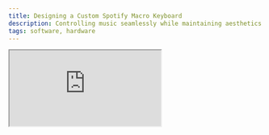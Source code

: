 ```yaml
---
title: Designing a Custom Spotify Macro Keyboard
description: Controlling music seamlessly while maintaining aesthetics and functionality can be a challenge—especially when using compact keyboards. This inspired me to create a custom Spotify Macro Keyboard that combines functionality, dynamic lighting, and modern design principles.
tags: software, hardware
---
```


<iframe
  src="https://www.youtube.com/embed/Q0jAZzOjw8w?si=cPZXy6WQykXa3-q3"
  title="YouTube video player"
  allow="accelerometer; autoplay; clipboard-write; encrypted-media; gyroscope; picture-in-picture; web-share"
  referrerPolicy="strict-origin-when-cross-origin"
  allowFullScreen
  className="w-full mx-auto my-4 border-0 rounded-lg shadow-lg aspect-video"
/>

## **Designing a Custom Spotify Macro Keyboard**

Controlling music seamlessly while maintaining aesthetics and functionality can be a challenge—especially when using compact keyboards. This inspired me to create a custom **Spotify Macro Keyboard** that combines functionality, dynamic lighting, and modern design principles.

With satisfying _clicky mechanical switches_, vibrant _RGB lighting_, and a smart OLED display, this keyboard became an essential quality-of-life upgrade for controlling my music.

---

## **Overview**

The **Spotify Macro Keyboard** is a compact and modern custom macro keyboard equipped with features such as:

- **Dynamic RGB Lighting** that matches album art colors.
- **Fully Wireless Connectivity** using an ESP32 microcontroller.
- **OLED Display** to show the current song, volume, and controls.

This project combined hardware design, coding, and API integration to bring together a functional and aesthetically pleasing device.

![Finished Product](https://i.imgur.com/XTMSINo.png)

---

## **Research**

There were many things I had to research before creating this **Spotify Macro Keyboard**. I started by considering the base functions I wanted my keyboard to have:

1. **Custom RGB lighting** that matches the color of the music album art.
2. A compact **OLED display** to show the current song or what’s playing next.
3. Full control over the music player, such as shuffle, loop, and volume, without needing to open the app.

---

### **Dynamic RGB Lighting**

Initially, I looked at RGB LEDs available to me, but they required **three separate pins plus a ground pin**. While they could display colors, controlling them precisely and fitting them neatly into a case was challenging.

After further research, I discovered the **WS2812B addressable LED strips**. These LEDs:

- Offer precise, per-LED control with millisecond accuracy.
- Require only **3.3V** power, making them compatible with the **ESP32**.
- Use minimal pins while still enabling dynamic lighting effects like fades or waves.

![Early trials and testing with the lights went well.](https://i.imgur.com/qOGpzi7.jpeg)

---

### **Choosing a Display**

I initially considered **Liquid Crystal Displays (LCDs)**, which we used in labs. However, they required **up to 14 pins**, which was inefficient given the number of components I needed to connect.

I found a better alternative in the **SSD1306 0.96-inch OLED display**, which had:

- Simple I2C communication, requiring only **2 data pins**.
- A resolution of **128x64**, sufficient to display **8 lines of data**.
- Functions to adjust each pixel for custom graphics.

This choice introduced me to the **I2C protocol**, a highly efficient way to connect multiple devices using minimal pins.

---

### **Mechanical Switches**

For a satisfying tactile experience, I selected **blue mechanical switches**. These switches:

- Provide a **noticeable click** sound, adding to the user experience.
- Are standardized for easy integration into the PCB and for 3D-printed keycaps.

I kept the design straightforward to ensure **optimal alignment** when integrating switches into the custom PCB.

---

### **Overcoming Memory & Storage Limits**

The biggest challenge was determining the **album art color** for dynamic lighting. Processing images on an **Arduino R3** wasn’t feasible because:

1. Scaled-down album art (e.g., **160x160 pixels**) still requires significant storage:
   - Each pixel uses **3 values** (Red, Green, Blue), each with 8 bits.
   - Total: `160x160x3 = 76,800 bytes` or ~75 KB.
2. The **Arduino R3** has only **32 KB of flash memory**—far too small to store or process images.
3. The Arduino lacked **Wi-Fi or Bluetooth capabilities** to fetch image data wirelessly.

---

### **Introducing the ESP32 Dev Module 1**

To address these limitations, I chose the **ESP32 Dev Module 1**, which offered:

- **2.4 GHz Wi-Fi** and full **Bluetooth support**.
- **320 KB storage**, significantly larger than the Arduino R3.
- A compact design, saving space and allowing for a smaller case.

![ESP32 Dev Module 1.](https://i.imgur.com/GErCbf9.jpeg)

However, even the ESP32 struggled to process album images directly due to storage constraints. Moving large amounts of data on such a small processor would slow down operations.

---

### **Creating a REST API**

To overcome this, I built a **REST API** that offloaded heavy computation to a server:

1. The API processes album images and calculates the **dominant color**.
2. The ESP32 makes **GET requests** to fetch processed results.
3. This approach reduced the average API request time from **3 seconds** to **0.2 seconds**—over **15x faster**.

This solution not only solved the memory issue but also provided flexibility to add new features later.

---

## **Designing the Hardware**

### **Custom PCB Design**

I designed a custom PCB using **EasyEDA**, starting with basic layouts and gradually refining the design. Here’s was my general process:

1. **Component Planning**: Ensured all connections aligned with ESP32-compatible pins.
2. **Iterative Design**: Tested and updated connections to avoid GPIO pin conflicts.
3. **Routing**: Optimized the layout to maintain neat and efficient connections.

![Early and final PCB design image.](https://i.imgur.com/APAqsZR.png)

![Later iteration](https://i.imgur.com/tqPZseA.png)

Unfortunately, I made a crucial error here, making use of a pin that could not be used as a standard GPIO pin under certain conditions and so I had to go back and quickly revise this final design one last time.

![Final PCB design](https://i.imgur.com/OH7aRO1.png)

The final PCB looked pretty good in my opinion, the many different colours of the outlines represented the layer on which each component would be. This is similar to how photoshop works, here, pink was the outline, yellow was the silk layer, and red and blue were the first and second layer respectively.

### **Final Design**

The final design could then be viewed in 3D and I had it printed and shipped over!

![3D model](https://i.imgur.com/4oeRUur.png)

![Final in person](https://i.imgur.com/K11xQSO.png)

---

### **Building the Physical Keyboard**

1. **3D-Printed Case & Keycaps**: Designed and printed the case and translucent keycaps to house all components.
2. **Soldering Components**: Carefully soldered the LEDs, display, and mechanical switches onto the PCB.
3. **Assembly**: Wired the LED strips, mounted the ESP32, and secured everything within the case.

---

## **Software Implementation**

My code for this project was decently long and so to describe and explain the general idea, I've split it into 3 distinct parts.

### **Simple Definitions File**

I started by defining all constants, credentials, and bitmaps in a separate file. This file contained:

- **Wi-Fi credentials** for the ESP32 to connect to the network.
- **API Server Certs** for fetching song data and album art.
- **Pin Definitions** for buttons, LEDs, and the OLED display.
- **Bitmaps** for OLED display icons and progress bar.

```cpp
const String PASSWORD = "REDACTED";
const char SSID[] = "REDACTED";
const char SSID_PASS[] = "REDACTED";
const char *benzServerCert =
    "-----BEGIN CERTIFICATE-----\n"
    "MIIFazCCA1OgAwIBAgIRAIIQz7DSQONZRGPgu2OCiwAwDQYJKoZIhvcNAQELBQAw\n"
    // This part keeps on going for a while
    "emyPxgcYxn/eR44/KJ4EBs+lVDR3veyJm+kXQ99b21/+jh5Xos1AnX5iItreGCc=\n"
    "-----END CERTIFICATE-----";
#define RGB_PIN 18
// ... This also goes on for a while
#define SDA 21
#define SCREEN_WIDTH 128
#define SCREEN_HEIGHT 64
#define OLED_RESET -1
const unsigned char wifi_2[] PROGMEM = {
    0xff, 0xff, 0xff, 0xff, 0xf0, 0x0f, 0xc1, 0x83, 0x9f, 0xf1, 0x38,
    0x1c, 0xe1, 0x87, 0xcf, 0xf3, 0xd8, 0x1b, 0xf1, 0x8f, 0xf3, 0xcf,
    0xfe, 0x7f, 0xfc, 0x3f, 0xfe, 0x7f, 0xff, 0xff, 0xff, 0xff};

```

### **Core ESP32 Program**

The main program handled button inputs, display updates, and API requests. It included:

- **Button Handling**: Detecting button presses and debouncing inputs.
- **LED Control**: Updating LED colors based on album art.
- **Display Updates**: Parsing JSON data and updating the OLED display.

#### **Imports**

But to start, I simply imported all necessary libraries, which included:

```cpp
#include <Adafruit_GFX.h>
#include <Adafruit_SSD1306.h>
#include <FastLED.h>
#include <SMBCredentials.h>
#include <WiFi.h>
#include <WiFiClientSecure.h>
#include <Wire.h>
```

#### **Global Variables**

Next I defined many variables and pieces of data that I would need access to later.

```cpp
WiFiClientSecure wifiClient;
TwoWire I2C = TwoWire(0);
Adafruit_SSD1306 display(SCREEN_WIDTH, SCREEN_HEIGHT, &I2C, OLED_RESET);
const int keys[7] = {SHUFFLE, VOLUME_DEC, VOLUME_INC, LOOP,
                     BACK,    PAUSE_PLAY, SKIP};
bool keyPrevState[7] = {HIGH, HIGH, HIGH, HIGH, HIGH, HIGH, HIGH};
bool keyState[7] = {HIGH, HIGH, HIGH, HIGH, HIGH, HIGH, HIGH};
const unsigned long RSSIDelay = 10000;
const unsigned long currentDelay = 5000;
const unsigned long timeDelay = 1000;
const unsigned long fadeDelay = 4;
unsigned long nextRSSICheck, nextCurrentCheck, nextTimeCheck, nextFade;
String title, artist, album, color, durationRaw, progressRaw, pausedRaw,
    volumeRaw, lastTitle;
int progress, duration, volume, lastVolume;
bool paused;
int rssi = 0;
CRGB LEDs[RGB_LED_NUM];
int red, blue;
int green = 255;
bool shouldFade = false;
int prevRed, prevGreen, prevBlue;
int step;
```

#### **Setup Function**

Then, for each pin that I had defined earlier, I set them up as inputs or outputs, I set some pins to pull up to avoid floating values. I also made sure to setup the LED strip and the OLED display.

I added a delay to allow the display to initialize and then I checked if the display was initialized correctly, if not, I set all the LEDs to a bright orange and then entered an infinite loop to show that something was wrong.

```cpp
// The setup function contents
for (int i = 0; i < 7; i++) {
    pinMode(keys[i], INPUT_PULLUP);
}
pinMode(LED, OUTPUT);
pinMode(SCL, INPUT_PULLUP);
pinMode(SDA, INPUT_PULLUP);
delay(2000);
FastLED.addLeds<CHIP_SET, LED, COLOR_CODE>(LEDs, RGB_LED_NUM);
FastLED.setBrightness(BRIGHTNESS);
FastLED.setMaxPowerInVoltsAndMilliamps(5, 500);
for (int i = 0; i < RGB_LED_NUM; i++) LEDs[i] = CRGB::White;
FastLED.show();
I2C.begin(SDA, SCL, 400000);
if (!display.begin(SSD1306_SWITCHCAPVCC, 0x3C)) {
    for (int i = 0; i < RGB_LED_NUM; i++) {
        LEDs[i] = CRGB::OrangeRed;
    }
    FastLED.show();
    for (;;) {
        ;
    }
}
delay(2000);
display.clearDisplay();
```

I then finally moved onto connecting to the WiFi network, this process does take a bit of time and doesn't always work and so I made a loop to try and connect to the network 20 times before giving up and showing a red LED. During this time, it would also show a breathing effect on the LEDs to indicate it was attempting a connection.
Once connected to the network, I would then fade the LEDs from white to green to indicate a successful connection.

To ensure a smooth transition, I modelled a sinusoidal wave in the form of y = asin(bx + c) + d, where a, b, c, and d are constants. This allowed me to smoothly transition between colors with a being the amplitude (110), b being the frequency, c being the phase shift (none), and d being the vertical shift (140). Calculating the frequency was less of a concern so I just ballparked that.

```cpp
WiFi.mode(WIFI_STA);
WiFi.begin(SSID, SSID_PASS);
while (WiFi.status() != WL_CONNECTED) {
    for (int times = 0; times < 20; times++) {
        for (int i = 0; i < RGB_LED_NUM; i++) {
            byte brightness = 140 + 110 * sin(millis() / 250.0);
            LEDs[i] = CRGB::White;
            LEDs[i].fadeToBlackBy(255 - brightness);
        }
        delay(25);
        FastLED.show();
    }
}
for (int step = 0; step < 256; step++) {
    for (int i = 0; i < RGB_LED_NUM; i++) {
        LEDs[i] = blend(CRGB::White, CRGB::Green, step);
    }
    delay(3);
    FastLED.show();
}
wifiClient.setCACert(benzServerCert);
```

![Sinusoidal wave](https://i.imgur.com/8Nl7eTL.png)

#### **Updating the Display**

This function was simply meant to update the display with the current song, artist, and progress. It would also update the progress bar and the volume icon. This took a lot of trial and error but eventually, I got it to work. I also got to learn a bit about RSSI and how to use it to determine the strength of the WiFi signal.

```cpp
display.setCursor(0, 0);
display.setTextColor(WHITE);
display.setTextWrap(false);
display.setTextSize(2);
for (int i = 0; i < 2; i++) {
    for (int j = 0; j < 16; j++) {
        display.drawPixel(i, j, WHITE);
    }
}
for (int i = 2; i < 18; i++) {
    for (int j = 0; j < 16; j++) {
        display.drawPixel(i, j, BLACK);
    }
}
for (int i = 18; i < 64; i++) {
    for (int j = 0; j < 16; j++) {
        display.drawPixel(i, j, WHITE);
    }
}
if (rssi == 0) {
    display.drawBitmap(2, 0, wifi_0, 16, 16, WHITE);
} else if (rssi < -70) {
    display.drawBitmap(2, 0, wifi_1, 16, 16, WHITE);
} else {
    display.drawBitmap(2, 0, wifi_2, 16, 16, WHITE);
}
for (int i = 64; i < 108; i++) {
    for (int j = 0; j < 16; j++) {
        display.drawPixel(i, j, WHITE);
    }
}
for (int i = 108; i < 124; i++) {
    for (int j = 0; j < 16; j++) {
        display.drawPixel(i, j, BLACK);
    }
}
if (volume > 66) {
    display.drawBitmap(108, 0, volume_3, 16, 16, WHITE);
} else if (volume > 33) {
    display.drawBitmap(108, 0, volume_2, 16, 16, WHITE);
} else if (volume > 0) {
    display.drawBitmap(108, 0, volume_1, 16, 16, WHITE);
} else {
    display.drawBitmap(108, 0, volume_0, 16, 16, WHITE);
}
for (int i = 124; i < 128; i++) {
    for (int j = 0; j < 16; j++) {
        display.drawPixel(i, j, WHITE);
    }
}
display.display();
```

#### **Extract Value Function**
This function is a bit more complex but its simply meant to extract a value from a JSON string given a key. I had to make this since other libraries accounted for a lot of things I wouldn't need to, and they also took up too much memory, and runtime.

```cpp
void extractValue(const String& key, const String& json, String& result) {
    String quoteKey = "\"" + key + "\":";
    int start = json.indexOf(quoteKey);
    if (start != -1) {
        int end = json.indexOf(",", start + quoteKey.length());
        if (end == -1) {
            end = json.indexOf("}", start + quoteKey.length());
        }
        result = json.substring(start + quoteKey.length(), end);
        result.trim();
        result.remove(0, 1);
        result.remove(result.length() - 1);
    }
}
```

![Sample JSON](https://i.imgur.com/pgDyMuo.png)

#### **Update State Function**
This function is meant to update the state of the music player, it would send a GET request to the server with the action and subaction, if any. It would then wait for a response and then update the state of the music player accordingly.

I made this go through my own server so I don't have to create another connection to Spotify's servers while also only making use of GET requests to keep things simple (the routes usually require GET, PUT, or POST).

```cpp
void updateState(char action, int subAction = 0) {
    String actionString = "";
    if (action == 'p') {
        actionString = "playPause";
    } else if (action == 'b') {
        actionString = "back";
    } else if (action == 's') {
        actionString = "skip";
    } else if (action == 'r') {
        actionString = "loop";
    } else if (action == 'v') {
        if (subAction == 0) {
            actionString = "vdec";
        } else {
            actionString = "vinc";
        }
    } else if (action == 'l') {
        actionString = "loop";
    } else if (action == 'f') {
        actionString = "shuffle";
    }
    if (!wifiClient.connected()) {
        if (!wifiClient.connect("benzhou.tech", 443)) {
            for (int i = 0; i < RGB_LED_NUM; i++) LEDs[i] = CRGB::Red;
            FastLED.show();
            return;
        }
        yield();
    }
    wifiClient.print("GET /api/manageState/" + PASSWORD + "/" + actionString +
                        " HTTP/1.1\r\n" + "Host: benzhou.tech\r\n" +
                        "Connection: Keep-Alive\r\n\r\n");
    wifiClient.flush();
}
```

#### **Update Current Function**
This function is meant to ensure the current connection is being maintained and if not, attempt to reconnect. I made sure to include an error state where the LEDs would turn yellow if the connection was lost.

Afterwards, I would send a GET request to the server to get the current song and its details. I would then parse the JSON data and update the display accordingly.

The final part of this function is simply checking if the new song is different from the last song, if it is, then I would update the display with the new song and artist.

It is quite long and tedious, but simple in principle.

```cpp
if (!wifiClient.connected()) {
    if (!wifiClient.connect("benzhou.tech", 443)) {
        for (int i = 0; i < RGB_LED_NUM; i++) LEDs[i] = CRGB::Red;
        FastLED.show();
        return;
    }
    yield();
}
wifiClient.print("GET /api/getCurrent/" + PASSWORD + " HTTP/1.1\r\n" +
                    "Host: benzhou.tech\r\n" +
                    "Connection: Keep-Alive\r\n\r\n");
unsigned long timeout = millis();
while (!wifiClient.available()) {
    if (millis() - timeout > 5000) {
        for (int i = 0; i < RGB_LED_NUM; i++) LEDs[i] = CRGB::Yellow;
        FastLED.show();
        return;
    }
}
yield();
char endOfHeaders[] = "\r\n\r\n";
if (!wifiClient.find(endOfHeaders)) {
    for (int i = 0; i < RGB_LED_NUM; i++) LEDs[i] = CRGB::Orange;
    FastLED.show();
    return;
}
wifiClient.find("{\"ti");
String response = "{\"ti";
while (wifiClient.available()) {
    char c = wifiClient.read();
    response += c;
}
wifiClient.flush();
lastTitle = title;
extractValue("title", response, title);
extractValue("artist", response, artist);
extractValue("album", response, album);
extractValue("duration", response, durationRaw);
extractValue("progress", response, progressRaw);
extractValue("paused", response, pausedRaw);
extractValue("volume", response, volumeRaw);
paused = pausedRaw == "true";
lastVolume = volume;
volume = volumeRaw.toInt();
duration = durationRaw.toInt();
progress = progressRaw.toInt();
if (title != lastTitle) {
    color = response.substring(response.indexOf("[") + 1,
                                response.indexOf("]"));
    int comma1 = color.indexOf(",");
    int comma2 = color.indexOf(",", comma1 + 1);
    shouldFade = true;
    prevRed = red;
    prevGreen = green;
    prevBlue = blue;
    red = color.substring(0, comma1 + 1).toInt();
    green = color.substring(comma1 + 1, comma2 + 1).toInt();
    blue = color.substring(comma2 + 1, color.length()).toInt();
    display.setTextColor(WHITE);
    display.setTextWrap(false);
    display.clearDisplay();
    updateScreen();
    display.setCursor(0, 16);
    display.setTextSize(2);
    display.println(title);
    display.setTextSize(1);
    display.println(artist);
}
display.display();
```

#### **Fade LED Function**
This function is meant to fade the LEDs from one color to another, it would do this by calculating the difference between the current color and the target color and then incrementing or decrementing the current color by a small amount.

```cpp
bool fadeLED() {
    if (step > 255) {
        step = 0;
        return false;
    }
    for (int i = 0; i < RGB_LED_NUM; i++) {
        LEDs[i] = blend(CRGB(prevRed, prevGreen, prevBlue),
                        CRGB(red, green, blue), step);
    }
    FastLED.show();
    step += 1;
    return true;
}
```

#### **Update Time Function**
This function is meant to update the progress bar on the display, it would do this by calculating the percentage of the song that has been played and then updating the progress bar accordingly. It's also a simple function in principle, though it took a bit of time to get the correct logic and math.

```cpp
void updateTime(int total, int current) {
    display.fillRect(0, 48, 128, 16, BLACK);
    if (current > total) {
        current = total;
    }
    int barWidth = 100;
    int barHeight = 6;
    int barX = 14;
    int barY = 56;
    display.drawRect(barX, barY, barWidth, barHeight, WHITE);
    if (total <= 0) {
        total = 1;
    }
    int percent = (100 * current) / total;
    int progressWidth = (barWidth * percent) / 100;
    display.fillRect(barX, barY, progressWidth, barHeight, WHITE);
    int currentMinutes = current / 60;
    int currentSeconds = current % 60;
    int totalMinutes = total / 60;
    int totalSeconds = total % 60;
    display.setTextSize(1);
    display.setCursor(32, 48);
    display.print(currentMinutes);
    display.print(":");
    if (currentSeconds < 10) display.print("0");
    display.print(currentSeconds);
    display.print("/");
    display.print(totalMinutes);
    display.print(":");
    if (totalSeconds < 10) display.print("0");
    display.println(totalSeconds);
    display.display();
}
```

#### **State functions**
This part was also quite tedious, but simply put, if we define a function callable for each button, we can then call the updateState function with the appropriate action and subaction.

```cpp
void shuffle() { updateState('f'); }
void volumeDecrease() {
    updateState('v', 0);
    updateScreen();
}
void volumeIncrease() {
    updateState('v', 1);
    updateScreen();
}
void repeat() { updateState('r'); }
void back() {
    updateState('b');
    nextCurrentCheck = millis() + 100;
}
void pausePlay() {
    updateState('p');
    nextCurrentCheck = millis() + 100;
}
void skip() {
    updateState('s');
    nextCurrentCheck = millis() + 100;
    updateCurrent();
}
void (*funcs[7])() = {
    shuffle, volumeDecrease, volumeIncrease, repeat, back, pausePlay, skip};
```

This on its own doesn't actually do anything but thats where the magical loop function comes in.

#### **Loop Function**
The loop function continuously runs for the entirety of the program, it checks for button presses and then calls the appropriate function. It also checks if the current song has changed and if so, updates the display accordingly as well as a bunch of other small checks.

```cpp
for (int i = 0; i < 7; i++) {
    keyState[i] = digitalRead(keys[i]);
    if (keyState[i] == LOW && keyPrevState[i] == HIGH) {
        funcs[i]();
    }
    keyPrevState[i] = keyState[i];
}
if (millis() > nextRSSICheck) {
    nextRSSICheck = millis() + RSSIDelay;
    rssi = WiFi.RSSI();
    updateScreen();
}
if (millis() > nextCurrentCheck) {
    nextCurrentCheck = millis() + currentDelay;
    updateCurrent();
}
if (millis() > nextTimeCheck) {
    nextTimeCheck = millis() + timeDelay;
    updateTime(duration, progress);
    if (!paused) {
        progress++;
    }
}
if (shouldFade && millis() > nextFade) {
    nextFade = millis() + fadeDelay;
    shouldFade = fadeLED();
}
```

### **REST API for Offloading Heavy Tasks**

The ESP32 alone couldn't handle image processing for album art. To solve this, I developed a custom **REST API** hosted on my server. The API:

1. Extracts the dominant color from album artwork.
2. Returns clean JSON data for the ESP32 to process.
3. Handles playback states like shuffle, repeat, and volume control.

This approach offloaded heavy computation to a more capable server, allowing the ESP32 to focus on display and LED control.

My API itself can also be split into 3 separate routes along with a utility route.

#### **Get Color**
This route is meant to get the dominant color of the album art, it would do this by fetching the album art from Spotify's servers and then processing it to get the dominant color.

```ts
import type { NextApiRequest, NextApiResponse } from "next";
import { getColorFromURL } from "color-thief-node";

type Data = {
    answer: number[];
};

function findNearestColor(rgbArray: number[]): number[] {
    const colors: number[][] = [
        [255, 0, 0],
        [255, 125, 0],
        [255, 255, 0],
        [125, 255, 0],
        [0, 255, 0],
        [0, 255, 125],
        [0, 255, 255],
        [0, 125, 255],
        [0, 0, 255],
        [125, 0, 255],
        [255, 0, 255],
        [255, 0, 125],
    ];

    let minDistance: number = Infinity;
    let closestColor: number[] = [];
    colors.forEach((color: number[]) => {
        const distance: number = Math.sqrt(
            Math.pow(rgbArray[0] - color[0], 2) +
                Math.pow(rgbArray[1] - color[1], 2) +
                Math.pow(rgbArray[2] - color[2], 2)
        );
        if (distance < minDistance) {
            minDistance = distance;
            closestColor = color;
        }
    });
    return closestColor;
}

export default async function handler(
    req: NextApiRequest,
    res: NextApiResponse<Data>
) {
    const hash = req.query.hash as string;
    const url = `https://i.scdn.co/image/${hash}`;
    let colors = await getColorFromURL(url);
    const color = findNearestColor(colors);
    res.status(200).json({ answer: color });
}
```

This accomplishes with a simple formula of root(r^2 + g^2 + b^2) to get the distance between two colors, once this formula is applied to all colors, the closest clean color is returned.

#### **Get Current**
This route is meant to get the current song and its details, it would do this by fetching the current song from Spotify's servers and then parsing the JSON data to get the song, artist, album, duration, progress, paused, and volume.

```ts
import { NextApiRequest, NextApiResponse } from "next";
import getSpotifyAccessToken from "@/utils/functions/getSpotify";
type ESPInfo = {
    title: string;
    artist: string;
    album: string;
    color: [number, number, number];
    duration: string;
    progress: string;
    paused: string;
    volume: string;
    shuffle: boolean;
    loop: string;
}
type Error = {
    error: string;
}
export default async function handler(
    req: NextApiRequest,
    res: NextApiResponse<ESPInfo | Error>
) {
    const { password } = req.query;
    if (password !== process.env.PASSWORD) {
        res.status(401).json({ error: "Unauthorized" });
        return;
    }
    try {
        const accessToken = await getSpotifyAccessToken();
        const response = await fetch(
            `https://api.spotify.com/v1/me/player`,
            {
                headers: {
                    Authorization: `Bearer ${accessToken}`,
                },
            }
        );
        if (response.ok) {
            const current = await response.json();
            const dominantColor = await fetch(`https://bzhou.ca/api/getColor/${current.item.album.images[0].url.split("/")[4]}`).then(res => res.json());
            console.log(current);
            res.status(200).json({
                title: current.item.name,
                artist: current.item.artists[0].name,
                album: current.item.album.name,
                color: dominantColor.answer,
                duration: String(Math.round(current.item.duration_ms / 1000)),
                progress: String(Math.round(current.progress_ms / 1000)),
                paused: String(!current.is_playing),
                volume: String(current.device.volume_percent),
                shuffle: current.shuffle_state,
                loop: current.repeat_state
            });
        } else {
            const errorMessage = await response.text();
            res.status(response.status).json({ error: errorMessage });
        }
    } catch (error) {
        res.status(500).json({ error: "Internal Server Error" });
        console.log(error);
    }
}
```

This function is a bit more complex but its simply meant to extract all the values I need and return them appropriately.

#### **Manage State**
This route is meant to manage the state of the music player, it would do this by sending a POST/PUT request to Spotify's servers with the appropriate action and subaction.

```ts
import { NextApiRequest, NextApiResponse } from "next";
import getSpotifyAccessToken from "@/utils/functions/getSpotify";
type ESPInfo = {
    answer: string;
};
type Error = {
    error: string;
};
const changes = ["playPause", "skip", "back", "vinc", "vdec", "loop", "shuffle"];

async function getPlayerData(res: NextApiResponse, accessToken: string) {
    const response = await fetch(
        `https://api.spotify.com/v1/me/player`,
        {
            headers: {
                Authorization: `Bearer ${accessToken}`,
            },
        }
    );
    if (response.ok) {
        const responseData = await response.json();
        return responseData;
    }
    else {
        res.status(response.status).json({
            error: "Error fetching player status",
        });
        return;
    }
}

export default async function handler(
    req: NextApiRequest,
    res: NextApiResponse<ESPInfo | Error>
) {
    const { password, change } = req.query;
    if (password !== process.env.PASSWORD) {
        res.status(401).json({ error: "Unauthorized" });
        return;
    }
    if (!changes.includes(change as string)) {
        res.status(400).json({ error: "Invalid change" });
        return;
        }
    try {
        const accessToken = await getSpotifyAccessToken();
        let url = "";
        let metho = "";
        if (change === "playPause") {
            const responseData = await getPlayerData(res, accessToken);
            if (!responseData.is_playing) {
                url = "https://api.spotify.com/v1/me/player/play";
                metho = "PUT";
            } else {
                url = "https://api.spotify.com/v1/me/player/pause";
                metho = "PUT";
            }
        } else if (change === "skip") {
            url = `https://api.spotify.com/v1/me/player/next`;
            metho = "POST";
        } else if (change === "back") {
            url = `https://api.spotify.com/v1/me/player/previous`;
            metho = "POST";
        }
        else if (change === "vinc" || change === "vdec") {
            const responseData = await getPlayerData(res, accessToken);
            let volume = responseData.device.volume_percent;
            if (change === "vinc") {
                volume += 10;
                volume = Math.min(volume, 100);
            } else {
                volume -= 10;
                volume = Math.max(volume, 0);
            }
            url = `https://api.spotify.com/v1/me/player/volume?volume_percent=${volume}`;
            metho = "PUT";
        } else if (change === "loop") {
            const responseData = await getPlayerData(res, accessToken);
            let state = responseData.repeat_state;
            if (state === "track") {
                state = "context";
            } else if (state === "context") {
                state = "off";
            } else {
                state = "track";
            }
            url = `https://api.spotify.com/v1/me/player/repeat?state=${state}`;
            metho = "PUT"
        } else if (change === "shuffle") {
            const responseData = await getPlayerData(res, accessToken);
            let shuffle = responseData.shuffle_state;
            url = `https://api.spotify.com/v1/me/player/shuffle?state=${!shuffle}`;
            metho = "PUT";
        }

        await fetch(url, {
            method: metho,
            headers: {
                Authorization: `Bearer ${accessToken}`,
            },
        });

        res.status(200).json({ answer: "Success" });
    } catch (error) {
        res.status(500).json({ error: "Internal Server Error" });
        console.log(error);
    }
}
```

This part was a bit more complex than it might've seemed initially primarily since I had to account for the different states of the music player and the different actions that could be taken. Simply put, you cannot just tell spotify to loop or unloop or move onto the next state. You have to explicitly tell it to loop the song, loop the playlist, or not loop at all. Similar logic follows for the shuffle state. Therefore I just opted to have it sort of rotate through similar to how the app does it.

#### **Spotify Access Token**
This utility route is meant to get the access token for Spotify, it would do this by sending a POST request to Spotify's servers with the appropriate credentials and then parsing the JSON data to get the access token. I need this since access tokens actually expire after a certain amount of time and so this just helps me get the correct credentials forever.

```ts
let accessToken = "";
let tokenExpiration = 0;

export default async function getSpotifyAccessToken() {
    const { SPOTIFY_CLIENTID, SPOTIFY_SECRET, SPOTIFY_REFRESHTOKEN } =
        process.env;

    if (Date.now() < tokenExpiration) {
        return accessToken;
    }

    const authString = Buffer.from(
        `${SPOTIFY_CLIENTID}:${SPOTIFY_SECRET}`
    ).toString("base64");

    const tokenResponse = await fetch(
        "https://accounts.spotify.com/api/token",
        {
            method: "POST",
            headers: {
                Authorization: `Basic ${authString}`,
                "Content-Type": "application/x-www-form-urlencoded",
            },
            body: new URLSearchParams({
                grant_type: "refresh_token",
                refresh_token: SPOTIFY_REFRESHTOKEN || "",
            }),
        }
    );

    const tokenData = await tokenResponse.json();

    accessToken = tokenData.access_token;
    tokenExpiration = Date.now() + tokenData.expires_in * 1000;

    return accessToken;
};
```

## **Conclusion**
In conclusion, I had a really fun time creating this project especially since I was able to combine a lot of my knowledge in programming as well as hardware to create a semi-useful project... I decided to specifically write about this project since it was one of the major reasons I decided to pursue a degree in computer engineering and I thought it would be a good way to show off some of my skills.

![Final Product](https://i.imgur.com/VzZgObq.jpeg)